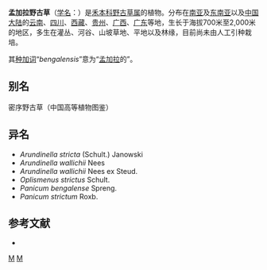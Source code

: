 {{Speciesbox
| genus = Arundinella
| species = bengalensis
| authority = (Spreng.) Druce, 1917
}}

'''孟加拉野古草'''（[[学名|学名]]：{{lang|la|''Arundinella bengalensis''}}）是[[禾本科|禾本科]][[野古草属|野古草属]]的植物。分布在[[南亚|南亚]]及[[东南亚|东南亚]]以及[[中国大陆|中国大陆]]的[[云南|云南]]、[[四川|四川]]、[[西藏|西藏]]、[[贵州|贵州]]、[[广西|广西]]、[[广东|广东]]等地，生长于海拔700米至2,000米的地区，多生在灌丛、河谷、山坡草地、平地以及林缘，目前尚未由人工引种栽培。

其[[种加词|种加词]]“''bengalensis ''”意为“[[孟加拉|孟加拉]]的”。

== 别名 ==
密序野古草（中国高等植物图鉴）

==异名==
* ''Arundinella stricta'' (Schult.) Janowski
* ''Arundinella wallichii'' Nees
* ''Arundinella wallichii'' Nees ex Steud.
* ''Oplismenus strictus'' Schult.
* ''Panicum bengalense'' Spreng.
* ''Panicum strictum'' Roxb.

== 参考文献 ==
<div class="references-small">
* {{cite web| url =http://www.bioinfo.cn/db05/KmzwSpecies.php?action=view&id=10058| title =孟加拉野古草| work =《中国高等植物数据库全库》| publisher =中国科学院微生物研究所| author =昆明植物研究所| accessdate =2009-02-24| deadurl =yes| archiveurl =https://web.archive.org/web/20160305054342/http://www.bioinfo.cn/db05/KmzwSpecies.php?action=view&id=10058| archivedate =2016-03-05}}
</div>
{{Taxonbar|from=Q10945072}}

[[Category:野古草属|M]]
[[Category:_1917年描述的植物|M]]